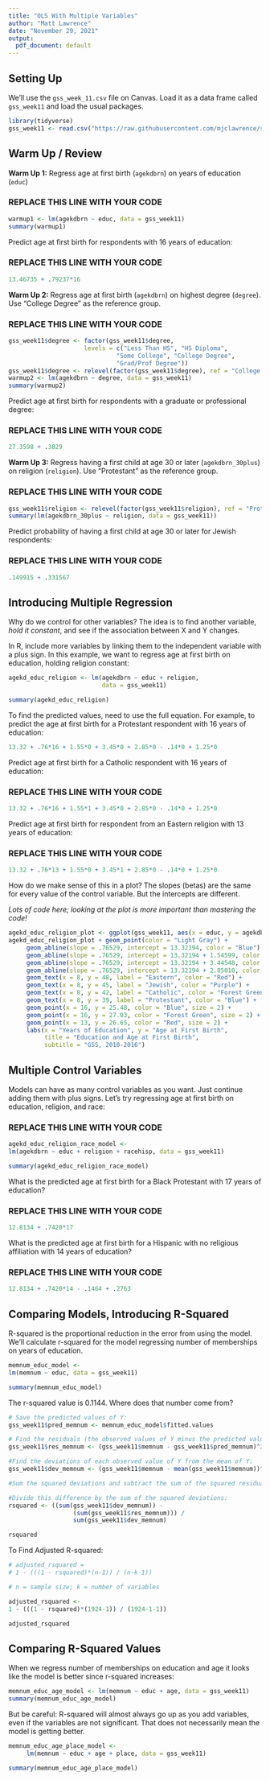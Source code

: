 ```yaml
---
title: "OLS With Multiple Variables"
author: "Matt Lawrence"
date: "November 29, 2021"
output:
  pdf_document: default
---
```


## Setting Up

We'll use the `gss_week_11.csv` file on Canvas. Load it as a data frame called `gss_week11` and load the usual packages.

```r
library(tidyverse)
gss_week11 <- read.csv("https://raw.githubusercontent.com/mjclawrence/soci385_f21/main/data/gss_week_11.csv")
```


## Warm Up / Review

**Warm Up 1:** Regress age at first birth (`agekdbrn`) on years of education (`educ`)

### REPLACE THIS LINE WITH YOUR CODE

```r
warmup1 <- lm(agekdbrn ~ educ, data = gss_week11)
summary(warmup1)
```

Predict age at first birth for respondents with 16 years of education:

### REPLACE THIS LINE WITH YOUR CODE

```r
13.46735 + .79237*16
```

**Warm Up 2:** Regress age at first birth (`agekdbrn`) on highest degree (`degree`). Use "College Degree" as the reference group.

### REPLACE THIS LINE WITH YOUR CODE

```r
gss_week11$degree <- factor(gss_week11$degree, 
                     levels = c("Less Than HS", "HS Diploma",
                              "Some College", "College Degree",
                              "Grad/Prof Degree"))
gss_week11$degree <- relevel(factor(gss_week11$degree), ref = "College Degree")
warmup2 <- lm(agekdbrn ~ degree, data = gss_week11)
summary(warmup2)
```

Predict age at first birth for respondents with a graduate or professional degree:

### REPLACE THIS LINE WITH YOUR CODE

```r
27.3598 + .3829
```

**Warm Up 3:** Regress having a first child at age 30 or later (`agekdbrn_30plus`) on religion (`religion`). Use "Protestant" as the reference group.

### REPLACE THIS LINE WITH YOUR CODE

```r
gss_week11$religion <- relevel(factor(gss_week11$religion), ref = "Protestant")
summary(lm(agekdbrn_30plus ~ religion, data = gss_week11))
```

Predict probability of having a first child at age 30 or later for Jewish respondents:

### REPLACE THIS LINE WITH YOUR CODE

```r
.149915 + .331567
```


## Introducing Multiple Regression

Why do we control for other variables? The idea is to find another variable, *hold it constant*, and see if the association between X and Y changes.

In R, include more variables by linking them to the independent variable with a plus sign. In this example, we want to regress age at first birth on education, holding religion constant:

```r
agekd_educ_religion <- lm(agekdbrn ~ educ + religion, 
                          data = gss_week11)

summary(agekd_educ_religion)
```

To find the predicted values, need to use the full equation. For example, to predict the age at first birth for a Protestant respondent with 16 years of education:

```r
13.32 + .76*16 + 1.55*0 + 3.45*0 + 2.85*0 - .14*0 + 1.25*0
```

Predict age at first birth for a Catholic respondent with 16 years of education:

### REPLACE THIS LINE WITH YOUR CODE

```r
13.32 + .76*16 + 1.55*1 + 3.45*0 + 2.85*0 - .14*0 + 1.25*0
```

Predict age at first birth for respondent from an Eastern religion with 13 years of education:

### REPLACE THIS LINE WITH YOUR CODE
```r
13.32 + .76*13 + 1.55*0 + 3.45*1 + 2.85*0 - .14*0 + 1.25*0
```

How do we make sense of this in a plot? The slopes (betas) are the same for every value of the control variable. But the intercepts are different.

*Lots of code here; looking at the plot is more important than mastering the code!*

```r
agekd_educ_religion_plot <- ggplot(gss_week11, aes(x = educ, y = agekdbrn))
agekd_educ_religion_plot + geom_point(color = "Light Gray") +
     geom_abline(slope = .76529, intercept = 13.32194, color = "Blue") +
     geom_abline(slope = .76529, intercept = 13.32194 + 1.54599, color = "Forest Green") +
     geom_abline(slope = .76529, intercept = 13.32194 + 3.44548, color = "Red") + 
     geom_abline(slope = .76529, intercept = 13.32194 + 2.85010, color = "Purple") +
     geom_text(x = 8, y = 48, label = "Eastern", color = "Red") +
     geom_text(x = 8, y = 45, label = "Jewish", color = "Purple") +
     geom_text(x = 8, y = 42, label = "Catholic", color = "Forest Green") +
     geom_text(x = 8, y = 39, label = "Protestant", color = "Blue") +
     geom_point(x = 16, y = 25.48, color = "Blue", size = 2) +
     geom_point(x = 16, y = 27.03, color = "Forest Green", size = 2) +
     geom_point(x = 13, y = 26.65, color = "Red", size = 2) +
     labs(x = "Years of Education", y = "Age at First Birth", 
          title = "Education and Age at First Birth", 
          subtitle = "GSS, 2010-2016") 
```


## Multiple Control Variables

Models can have as many control variables as you want. Just continue adding them with plus signs. Let's try regressing age at first birth on education, religion, and race:

### REPLACE THIS LINE WITH YOUR CODE

```r
agekd_educ_religion_race_model <- 
lm(agekdbrn ~ educ + religion + racehisp, data = gss_week11)

summary(agekd_educ_religion_race_model)
```

What is the predicted age at first birth for a Black Protestant with 17 years of education?

### REPLACE THIS LINE WITH YOUR CODE

```r
12.8134 + .7420*17
```

What is the predicted age at first birth for a Hispanic with no religious affiliation with 14 years of education?

### REPLACE THIS LINE WITH YOUR CODE

```r
12.8134 + .7420*14 - .1464 + .2763
```


## Comparing Models, Introducing R-Squared

R-squared is the proportional reduction in the error from using the model. We'll calculate r-squared for the model regressing number of memberships on years of education.

```r
memnum_educ_model <- 
lm(memnum ~ educ, data = gss_week11)

summary(memnum_educ_model)
```

The r-squared value is 0.1144. Where does that number come from?

```r
# Save the predicted values of Y:
gss_week11$pred_memnum <- memnum_educ_model$fitted.values

# Find the residuals (the observed values of Y minus the predicted values of Y) and square them:
gss_week11$res_memnum <- (gss_week11$memnum - gss_week11$pred_memnum)^2

#Find the deviations of each observed value of Y from the mean of Y:
gss_week11$dev_memnum <- (gss_week11$memnum - mean(gss_week11$memnum))^2

#Sum the squared deviations and subtract the sum of the squared residuals.

#Divide this difference by the sum of the squared deviations:
rsquared <- ((sum(gss_week11$dev_memnum)) - 
                  (sum(gss_week11$res_memnum))) /
                  sum(gss_week11$dev_memnum)

rsquared
```


To Find Adjusted R-squared:

```r
# adjusted_rsquared = 
# 1 - (((1 - rsquared)*(n-1)) / (n-k-1))

# n = sample size; k = number of variables

adjusted_rsquared <- 
1 - (((1 - rsquared)*(1924-1)) / (1924-1-1))

adjusted_rsquared
```


## Comparing R-Squared Values

When we regress number of memberships on education and age it looks like the model is better since r-squared increases:

```r
memnum_educ_age_model <- lm(memnum ~ educ + age, data = gss_week11)
summary(memnum_educ_age_model)
```

But be careful: R-squared will almost always go up as you add variables, even if the variables are not significant. That does not necessarily mean the model is getting better.

```r
memnum_educ_age_place_model <- 
     lm(memnum ~ educ + age + place, data = gss_week11)

summary(memnum_educ_age_place_model)
```

